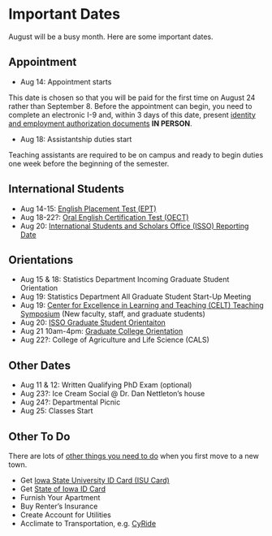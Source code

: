 # Important Dates 

August will be a busy month. 
Here are some important dates.

## Appointment

- Aug 14: Appointment starts

This date is chosen so that you will be paid for the first time on August 24
rather than September 8. 
Before the appointment can begin, you need to complete an electronic I-9 and, 
within 3 days of this date, present [identity and employment authorization 
documents](https://isso.dso.iastate.edu/i-9-schedule) **IN PERSON**. 

- Aug 18: Assistantship duties start

Teaching assistants are required to be on campus and ready to begin duties
one week before the beginning of the semester. 

## International Students

- Aug 14-15: [English Placement Test (EPT)](https://apling.engl.iastate.edu/english-placement-test/)
- Aug 18-22?: [Oral English Certification Test (OECT)](https://cce.grad-college.iastate.edu/speaking/oect-for-itas)
- Aug 20: [International Students and Scholars Office (ISSO) Reporting Date](https://isso.dso.iastate.edu/new-students/graduate/orientation)

## Orientations

- Aug 15 & 18: Statistics Department Incoming Graduate Student Orientation
- Aug 19: Statistics Department All Graduate Student Start-Up Meeting
- Aug 19: [Center for Excellence in Learning and Teaching (CELT) Teaching Symposium](https://www.celt.iastate.edu/professional-development/celt-teaching-symposium/) (New faculty, staff, and graduate students)
- Aug 20: [ISSO Graduate Student Orientaiton](https://isso.dso.iastate.edu/new-students/graduate/orientation)
- Aug 21 10am-4pm: [Graduate College Orientation](https://www.grad-college.iastate.edu/student#orientation) 
- Aug 22?: College of Agriculture and Life Science (CALS)

## Other Dates

- Aug 11 & 12: Written Qualifying PhD Exam (optional)
- Aug 23?: Ice Cream Social @ Dr. Dan Nettleton's house
- Aug 24?: Departmental Picnic
- Aug 25: Classes Start

## Other To Do

There are lots of [other things you need to do](https://www.grad-college.iastate.edu/student/checklist/) 
when you first move to a new town. 

- Get [Iowa State University ID Card (ISU Card)](https://www.isucard.iastate.edu/)
- Get [State of Iowa ID Card](https://mymvd.iowadot.gov/Account/Login?ReturnUrl=%2fLicenseReplacement%2fDocumentDiscriminator)
- Furnish Your Apartment
- Buy Renter's Insurance
- Create Account for Utilities
- Acclimate to Transportation, e.g. [CyRide](https://isustatistics.github.io/grad_orientation/ames.html#16)

